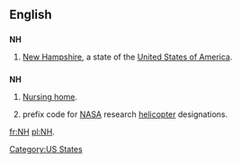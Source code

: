 {{also|nH}}
==English==

==={{abbreviation}}===
'''NH'''

# {{US}} [[New Hampshire]], a state of the [[United States of America]].

==={{initialism}}===
'''NH'''

# [[nursing home|Nursing home]].
# {{US}}{{aviation}} prefix code for [[NASA]] research [[helicopter]] designations.

[[Category:US States]]

[[fr:NH]]
[[pl:NH]].